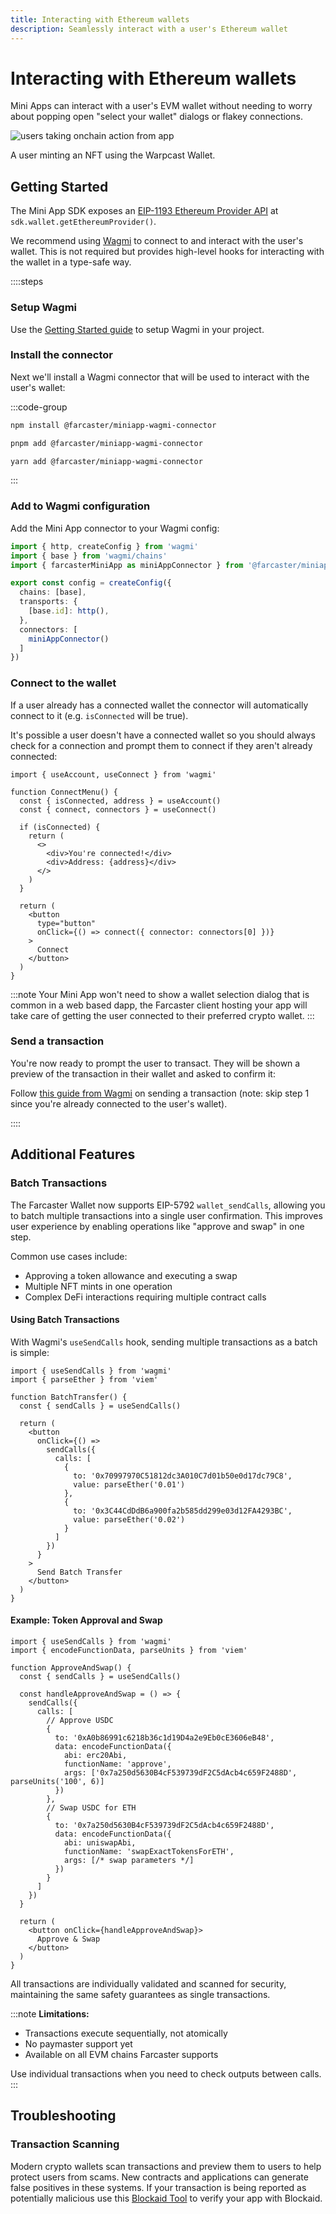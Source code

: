 ```yaml
---
title: Interacting with Ethereum wallets
description: Seamlessly interact with a user's Ethereum wallet
---
```



# Interacting with Ethereum wallets

Mini Apps can interact with a user's EVM wallet without needing to worry
about popping open "select your wallet" dialogs or flakey connections.

![users taking onchain action from app](/transaction-preview.png)

<Caption>
  A user minting an NFT using the Warpcast Wallet.
</Caption>


## Getting Started

The Mini App SDK exposes an [EIP-1193 Ethereum Provider
API](https://eips.ethereum.org/EIPS/eip-1193) at `sdk.wallet.getEthereumProvider()`.

We recommend using [Wagmi](https://wagmi.sh) to connect to and interact with
the user's wallet. This is not required but provides high-level hooks for
interacting with the wallet in a type-safe way.

::::steps
### Setup Wagmi

Use the [Getting Started
guide](https://wagmi.sh/react/getting-started#manual-installation) to setup
Wagmi in your project.

### Install the connector

Next we'll install a Wagmi connector that will be used to interact with the
user's wallet:

:::code-group

```bash [npm]
npm install @farcaster/miniapp-wagmi-connector
```

```bash [pnpm]
pnpm add @farcaster/miniapp-wagmi-connector
```

```bash [yarn]
yarn add @farcaster/miniapp-wagmi-connector
```

:::

### Add to Wagmi configuration

Add the Mini App connector to your Wagmi config:

```ts
import { http, createConfig } from 'wagmi'
import { base } from 'wagmi/chains'
import { farcasterMiniApp as miniAppConnector } from '@farcaster/miniapp-wagmi-connector'

export const config = createConfig({
  chains: [base],
  transports: {
    [base.id]: http(),
  },
  connectors: [
    miniAppConnector()
  ]
})
```

### Connect to the wallet

If a user already has a connected wallet the connector will automatically
connect to it (e.g. `isConnected` will be true). 

It's possible a user doesn't have a connected wallet so you should always check
for a connection and prompt them to connect if they aren't already connected:

```tsx 
import { useAccount, useConnect } from 'wagmi'

function ConnectMenu() {
  const { isConnected, address } = useAccount()
  const { connect, connectors } = useConnect()

  if (isConnected) {
    return (
      <>
        <div>You're connected!</div>
        <div>Address: {address}</div>
      </>
    )
  }

  return (
    <button
      type="button"
      onClick={() => connect({ connector: connectors[0] })}
    >
      Connect
    </button>
  )
}
```

:::note
Your Mini App won't need to show a wallet selection dialog that is common in a
web based dapp, the Farcaster client hosting your app will take care of getting
the user connected to their preferred crypto wallet.
:::


### Send a transaction

You're now ready to prompt the user to transact. They will be shown a preview
of the transaction in their wallet and asked to confirm it:


Follow [this guide from
Wagmi](https://wagmi.sh/react/guides/send-transaction#_2-create-a-new-component)
on sending a transaction (note: skip step 1 since you're already connected to
the user's wallet).

::::


## Additional Features

### Batch Transactions

The Farcaster Wallet now supports EIP-5792 `wallet_sendCalls`, allowing you to batch multiple transactions into a single user confirmation. This improves user experience by enabling operations like "approve and swap" in one step.

Common use cases include:
- Approving a token allowance and executing a swap
- Multiple NFT mints in one operation
- Complex DeFi interactions requiring multiple contract calls

#### Using Batch Transactions

With Wagmi's `useSendCalls` hook, sending multiple transactions as a batch is simple:

```tsx
import { useSendCalls } from 'wagmi'
import { parseEther } from 'viem'

function BatchTransfer() {
  const { sendCalls } = useSendCalls()

  return (
    <button
      onClick={() => 
        sendCalls({
          calls: [
            {
              to: '0x70997970C51812dc3A010C7d01b50e0d17dc79C8',
              value: parseEther('0.01')
            },
            {
              to: '0x3C44CdDdB6a900fa2b585dd299e03d12FA4293BC', 
              value: parseEther('0.02')
            }
          ]
        })
      }
    >
      Send Batch Transfer
    </button>
  )
}
```

#### Example: Token Approval and Swap

```tsx
import { useSendCalls } from 'wagmi'
import { encodeFunctionData, parseUnits } from 'viem'

function ApproveAndSwap() {
  const { sendCalls } = useSendCalls()

  const handleApproveAndSwap = () => {
    sendCalls({
      calls: [
        // Approve USDC
        {
          to: '0xA0b86991c6218b36c1d19D4a2e9Eb0cE3606eB48',
          data: encodeFunctionData({
            abi: erc20Abi,
            functionName: 'approve',
            args: ['0x7a250d5630B4cF539739dF2C5dAcb4c659F2488D', parseUnits('100', 6)]
          })
        },
        // Swap USDC for ETH
        {
          to: '0x7a250d5630B4cF539739dF2C5dAcb4c659F2488D',
          data: encodeFunctionData({
            abi: uniswapAbi,
            functionName: 'swapExactTokensForETH',
            args: [/* swap parameters */]
          })
        }
      ]
    })
  }

  return (
    <button onClick={handleApproveAndSwap}>
      Approve & Swap
    </button>
  )
}
```

All transactions are individually validated and scanned for security, maintaining the same safety guarantees as single transactions.

:::note
**Limitations:**
- Transactions execute sequentially, not atomically
- No paymaster support yet
- Available on all EVM chains Farcaster supports

Use individual transactions when you need to check outputs between calls.
:::


## Troubleshooting

### Transaction Scanning

Modern crypto wallets scan transactions and preview them to users to help
protect users from scams. New contracts and applications can generate false
positives in these systems. If your transaction is being reported as
potentially malicious use this [Blockaid
Tool](https://report.blockaid.io/verifiedProject) to verify your app with
Blockaid.
